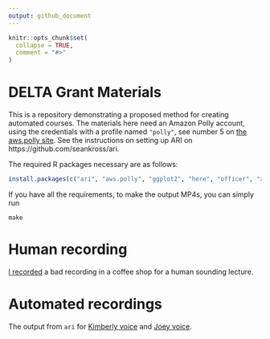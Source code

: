 ```yaml
---
output: github_document
---
```


<!-- README.md is generated from README.Rmd. Please edit that file -->

```r
knitr::opts_chunk$set(
  collapse = TRUE,
  comment = "#>"
)
```
# DELTA Grant Materials

This is a repository demonstrating a proposed method for creating automated courses.  The materials here need an Amazon Polly account, using the credentials with a profile named `"polly"`, see number 5 on [the aws.polly site](https://github.com/cloudyr/aws.polly). See the instructions on setting up ARI on https://github.com/seankross/ari.  

The required R packages necessary are as follows:

```r
install.packages(c("ari", "aws.polly", "ggplot2", "here", "officer", "xml2", "ggplot2", "magrittr"))
```

If you have all the requirements, to make the output MP4s, you can simply run 
```
make
```

# Human recording
[I recorded](http://johnmuschelli.com/DELTA_GRANT/human.mp4) a bad recording in a coffee shop for a human sounding lecture.

# Automated recordings

The output from `ari` for [Kimberly voice](http://johnmuschelli.com/DELTA_GRANT/auto/kim.mp4) and [Joey voice](http://johnmuschelli.com/DELTA_GRANT/auto/joey.mp4).




